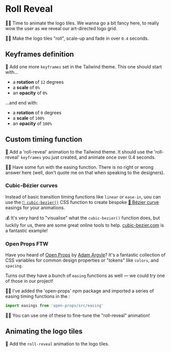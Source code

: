 # Roll Reveal

<EpicVideo url="https://www.epicweb.dev/workshops/pixel-perfect-figma-to-tailwind/animation/implementing-roll-reveal-effect" />

👨‍💼 Time to animate the logo tiles. We wanna go a bit fancy here, to really wow the user as we reveal our art-directed logo grid.

👨‍💼 Make the logo tiles "roll", scale-up and fade in over `0.4` seconds.

## Keyframes definition

🐨 Add one more `keyframes` set in the Tailwind theme. This one should start with...

- a **rotation** of `12` degrees
- a **scale** of `0%`
- an **opacity** of `0%`

...and end with:

- a **rotation** of `0` degrees
- a **scale** of `100%`
- an **opacity** of `100%`

## Custom timing function

🐨 Add a 'roll-reveal' animation to the Tailwind theme. It should use the 'roll-reveal' `keyframes` you just created, and animate once over 0.4 seconds.

👨‍💼 Have some fun with the easing function. There is no right or wrong answer here (well, don't quote me on that when speaking to the designers).

### Cubic-Bézier curves

Instead of basic transition timing functions like `linear` or `ease-in`, uou can use the [`📜 cubic-bezier()`](https://developer.mozilla.org/en-US/docs/Web/CSS/easing-function#using_the_cubic-bezier_function) CSS function to create bespoke [📜 Bézier curve](https://developer.mozilla.org/en-US/docs/Glossary/Bezier_curve) easings for your animations.

💰 It's very hard to "visualise" what the `cubic-bezier()` function does, but luckily for us, there are some great online tools to help. [cubic-bezier.com](https://cubic-bezier.com) is a fantastic example!

### Open Props FTW

Have you heard of [Open Props](https://open-props.style/) by [Adam Argyle](https://twitter.com/argyleink)? It's a fantastic collection of CSS variables for common design properties or "tokens" like `colors`, and `spacing`.

Turns out they have a bunch of `easing` functions as well — we could try one of those in our project!

🧝‍♀️ I've added the 'open-props' npm package and imported a series of easing timing functions in the <InlineFile file="tailwind.config.ts" />:

```ts filename=tailwind.config.ts
import easings from 'open-props/src/easing'
```

🧝‍♀️ You can use one of these to fine-tune the "roll-reveal" animation!

## Animating the logo tiles

🐨 Add the `roll-reveal` animation to the logo tiles.
